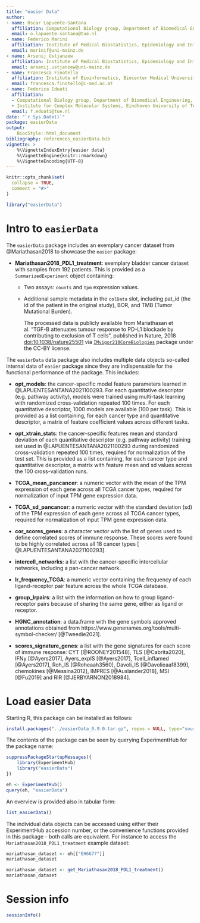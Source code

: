 ```yaml
---
title: "easier Data"
author:
- name: Óscar Lapuente-Santana
  affiliation: Computational Biology group, Department of Biomedical Engineering, Eindhoven University of Technology (BME, TU/e)
  email: o.lapuente.santana@tue.nl
- name: Federico Marini
  affiliation: Institute of Medical Biostatistics, Epidemiology and Informatics (IMBEI, Mainz)
  email: marinif@uni-mainz.de
- name: Arsenij Ustjanzew
  affiliation: Institute of Medical Biostatistics, Epidemiology and Informatics (IMBEI, Mainz)
  email: arsenij.ustjanzew@uni-mainz.de
- name: Francesca Finotello
  affiliation: Institute of Bioinformatics, Biocenter Medical University of Innsbruck
  email: francesca.finotello@i-med.ac.at
- name: Federica Eduati
  affiliation: 
  - Computational Biology group, Department of Biomedical Engineering, Eindhoven University of Technology (BME, TU/e)
  - Institute for Complex Molecular Systems, Eindhoven University of Technology (ICMS, TU/e)
  email: f.eduati@tue.nl
date: "`r Sys.Date()`"
package: easierData
output: 
    BiocStyle::html_document
bibliography: references_easierData.bib
vignette: >
    %\VignetteIndexEntry{easier data}
    %\VignetteEngine{knitr::rmarkdown}
    %\VignetteEncoding{UTF-8}
---
```


```r
knitr::opts_chunk$set(
  collapse = TRUE,
  comment = "#>"
)
```

```r
library("easierData")
```

# Intro to `easierData`

The `easierData` package includes an exemplary cancer dataset from @Mariathasan2018 to showcase the `easier` package:

* **Mariathasan2018_PDL1_treatment**: exemplary bladder cancer dataset with samples from 192 patients. This is provided as a `SummarizedExperiment` object containing:

  - Two assays: `counts` and `tpm` expression values.
  - Additional sample metadata in the `colData` slot, including  pat_id (the id of the patient in the original study), BOR, and TMB (Tumor Mutational Burden).
  
    The processed data is publicly available from Mariathasan et al. "TGF-B attenuates tumour response to PD-L1 blockade by contributing to exclusion of T cells", published in Nature, 2018 [doi:10.1038/nature25501](https://doi.org/10.1038/nature25501) via [`IMvigor210CoreBiologies`](http://research-pub.gene.com/IMvigor210CoreBiologies/) package under the CC-BY license. 
  
The `easierData` data package also includes multiple data objects so-called internal data of `easier` package since they are indispensable for the functional performance of the package. This includes:

* **opt_models**: the cancer-specific model feature parameters learned in @LAPUENTESANTANA2021100293. For each quantitative descriptor (e.g. pathway activity), models were trained using multi-task learning with randomized cross-validation repeated 100 times. For each quantitative descriptor, 1000 models are available (100 per task). This is provided as a list containing, for each cancer type and quantitative descriptor, a matrix of feature coefficient values across different tasks.
    
* **opt_xtrain_stats**: the cancer-specific features mean and standard deviation of each quantitative descriptor (e.g. pathway activity) training set used in @LAPUENTESANTANA2021100293 during randomized cross-validation repeated 100 times, required for normalization of the test set. This is provided as a list containing, for each cancer type and quantitative descriptor, a matrix with feature mean and sd values across the 100 cross-validation runs.
    
* **TCGA_mean_pancancer**: a numeric vector with the mean of the TPM expression of each gene across all TCGA cancer types, required for normalization of input TPM gene expression data.
    
* **TCGA_sd_pancancer**: a numeric vector with the standard deviation (sd) of the TPM expression of each gene across all TCGA cancer types, required for normalization of input TPM gene expression data.
    
* **cor_scores_genes**: a character vector with the list of genes used to define correlated scores of immune response. These scores were found to be highly correlated across all 18 cancer types [ @LAPUENTESANTANA2021100293].
    
* **intercell_networks**: a list with the cancer-specific intercellular networks, including a pan-cancer network.
    
* **lr_frequency_TCGA**: a numeric vector containing the frequency of each ligand-receptor pair feature across the whole TCGA database.
    
* **group_lrpairs**: a list with the information on how to group ligand-receptor pairs because of sharing the same gene, either as ligand or receptor.
    
* **HGNC_annotation**: a data.frame with the gene symbols approved annotations obtained from https://www.genenames.org/tools/multi-symbol-checker/ [@Tweedie2021].
    
* **scores_signature_genes**: a list with the gene signatures for each score of immune response: CYT [@ROONEY201548], TLS [@Cabrita2020], IFNy [@Ayers2017], Ayers_expIS [@Ayers2017], 
Tcell_inflamed [@Ayers2017], Roh_IS [@Roheaah3560], Davoli_IS [@Davolieaaf8399], chemokines [@Messina2012], IMPRES [@Auslander2018], MSI [@Fu2019] and RIR [@JERBYARNON2018984].

# Load easier Data

Starting R, this package can be installed as follows:

```r
install.packages("../easierData_0.9.0.tar.gz", repos = NULL, type="source")
```

The contents of the package can be seen by querying ExperimentHub for the package name:

```r
suppressPackageStartupMessages({
    library(ExperimentHub)
    library("easierData")
})

eh <- ExperimentHub()
query(eh, "easierData")
```

An overview is provided also in tabular form:

```r
list_easierData()
```

The individual data objects can be accessed using either their ExperimentHub accession number, or the convenience functions provided in this package - both calls are equivalent.
For instance to access the `Mariathasan2018_PDL1_treatment` example dataset:

```r
mariathasan_dataset <- eh[["EH6677"]]
mariathasan_dataset

mariathasan_dataset <- get_Mariathasan2018_PDL1_treatment()
mariathasan_dataset
```

# Session info {-}

```r
sessionInfo()
```


